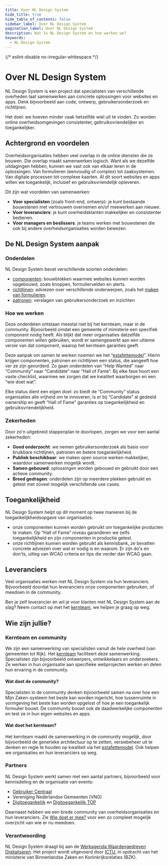 ```yaml
---
title: Over NL Design System
hide_title: true
hide_table_of_contents: false
sidebar_label: Over NL Design System
pagination_label: Over NL Design System
description: Wat is NL Design System en hoe werken we?
keywords:
  - NL Design System
---
```


{/* eslint-disable  no-irregular-whitespace */}

# Over NL Design System

NL Design System is een project dat specialisten van verschillende overheden laat samenwerken aan concrete oplossingen voor websites en apps. Denk bijvoorbeeld aan code, ontwerp, gebruikersonderzoek en richtlijnen.

Het doel: we hoeven minder vaak hetzelfde wiel uit te vinden. Zo worden online overheidsomgevingen consistenter, gebruiksvriendelijker en toegankelijker.

## Achtergrond en voordelen

Overheidsorganisaties hebben veel overlap in de online diensten die ze bouwen. Die overlap maakt samenwerken logisch. Want als we dezelfde uitdagingen hebben, kunnen we vast ook van elkaar leren in de oplossingen. Van formulieren (eenvoudig of complex) tot zaaksystemen. Van digitale processen tot complexe kaarten. Al dit soort websites en apps willen we toegankelijk, inclusief en gebruiksvriendelijk opleveren.

Dit zijn wat voordelen van samenwerken:

- **Voor specialisten** (zoals front-end, ontwerp): je kunt bestaande bouwstenen met vertrouwen overnemen en/of meewerken aan nieuwe.
- **Voor leveranciers**: je kunt overheidsklanten makkelijker en consistenter bedienen.
- **Voor managers en beslissers**: je teams werken met bouwstenen die ook bij andere overheidsorganisaties worden bewezen.

## De NL Design System aanpak

### Onderdelen

NL Design System bevat verschillende soorten onderdelen:

- [componenten](/componenten): bouwblokken waarmee websites kunnen worden opgebouwd, zoals knoppen, formuliervelden en alerts.
- [richtlijnen](/richtlijnen): adviezen over verschillende onderwerpen, zoals het [maken van formulieren](/richtlijnen/formulieren/).
- [patronen](/voorbeelden/patronen): verslagen van gebruikersonderzoek en inzichten

### Hoe we werken

Deze onderdelen ontstaan meestal niet bij het kernteam, maar in de community. Bijvoorbeeld omdat een gemeente of ministerie een specifiek component nodig heeft. Als blijkt dat meer organisaties datzelfde componenten willen gebruiken, wordt er samengewerkt aan een ultieme versie van dat component, waarop het kernteam garanties geeft.

Deze aanpak om samen te werken noemen we het “[estafettemodel](/handboek/estafettemodel)”. Hierin krijgen componenten, patronen en richtlijnen een status, die aangeeft hoe ver ze zijn gevorderd. Zo gaan onderdelen van “Help Wanted” naar “Community” naar “Candidate” naar “Hall of Fame”. Bij elke fase hoort een vaste checklist, waarmee we zorgen dat we kwaliteit waarborgen en een “wie doet wat”.

Elke status dient een eigen doel: zo biedt de “Community” status organisaties alle vrijheid om te innoveren, is er bij “Candidate” al gedeeld ownership en geeft “Hall of Fame” garanties op toegankelijkheid en gebruiksvriendelijkheid.

### Zekerheden

Door zo'n uitgebreid stappenplan te doorlopen, zorgen we voor een aantal zekerheden:

- **Goed onderzocht**: we nemen gebruikersonderzoek als basis voor bruikbare richtlijnen, patronen en betere toegankelijkheid.​
- **Publiek beschikbaar**: ​we maken open source werken makkelijker, waardoor samenwerken mogelijk wordt.​
- **Samen gebouwd**: oplossingen worden gebouwd en gebruikt door een actieve community.​
- **Breed gedragen**: onderdelen zijn op meerdere plekken gebruikt en getest met zoveel mogelijk verschillende use cases.

## Toegankelijkheid

NL Design System helpt op dit moment op twee manieren bij de toegankelijkheidsopgave van organisaties:

- onze componenten kunnen worden gebruikt om toegankelijke producten te maken. Op “Hall of Fame” niveau garanderen we zelfs toegankelijkheid en zijn componenten in productie getest.
- onze richtlijnen kunnen worden gebruikt als kennisbank, ze bevatten concrete adviezen over wat er nodig is en waarom. Er zijn do's en don'ts, uitleg van WCAG criteria en tips die verder dan WCAG gaan.

## Leveranciers

Veel organisaties werken met NL Design System via hun leveranciers. Bijvoorbeeld doordat hun leveranciers onze componenten gebruiken, of meedoen in de community.

Ben je zelf leverancier en wil je voor klanten met NL Design System aan de slag? Neem contact op met het [kernteam](/project/kernteam), we helpen je graag op weg.

## Wie zijn jullie?

### Kernteam en community

We zijn een samenwerking van specialisten vanuit de hele overheid (van gemeenten tot Rijk). Het [kernteam](/project/kernteam) faciliteert deze samenwerking. Specialisten zijn bijvoorbeeld ontwerpers, ontwikkelaars en onderzoekers. Ze werken in hun organisatie aan specifieke webprojecten werken en delen hun ervaring in de community.

#### Wat doet de community?

Specialisten in de community denken bijvoorbeeld samen na over hoe een Mijn Zaken-systeem het beste kan worden ingericht, hoe tussenruimte in vormgeving het beste kan worden opgelost of hoe je een toegankelijk formulier bouwt. De community bouwt ook de daadwerkelijke componenten en test ze in hun eigen websites en apps.

#### Wat doet het kernteam?

Het kernteam maakt de samenwerking in de community mogelijk, door bijvoorbeeld de generieke architectuur op te zetten, versiebeheer uit te denken en regie te houden op kwaliteit via het [estafettemodel](/handboek/estafettemodel). Ook helpen we organisaties en hun leveranciers op weg.

### Partners

NL Design System werkt samen met een aantal partners, bijvoorbeeld voor kennisdeling en de organisatie van events:

- [Gebruiker Centraal](https://www.gebruikercentraal.nl/)
- Vereniging Nederlandse Gemeenten (VNG)
- [Digitoegankelijk](https://digitoegankelijk.nl/) en [Digitoegankelijk TOP](https://www.digitaleoverheid.nl/overzicht-van-alle-onderwerpen/digitale-inclusie/digitaal-toegankelijk/digitoegankelijk-toezichts-en-ondersteuningsprogramma/)

Daarnaast hebben we een brede community van overheidsorganisaties en hun leveranciers. Zie [Wie doet er mee?](/community/wie-doet-mee) voor een zo compleet mogelijk overzicht van wie er nu meedoen.

### Verantwoording

NL Design System draagt bij aan de [Werkagenda Waardengedreven Digitaliseren](https://www.digitaleoverheid.nl/werkagenda-waardengedreven-digitaliseren/#Borgen-van-privacy-verantwoord-datagebruik-en-vergroten-ransparantie-over-gegevensverwerking-en-uitwisseling-Overzicht). Het project wordt uitgevoerd door [ICTU](https://ictu.nl/), in opdracht van het ministerie van Binnenlandse Zaken en Koninkrijksrelaties (BZK).
